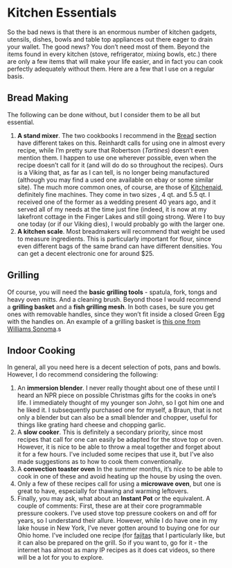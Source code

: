 # Kitchen Essentials {#essentials}

So the bad news is that there is an enormous number of kitchen gadgets, utensils, dishes, bowls and table top appliances out there eager to drain your wallet.  The good news?  You don't need most of them.  Beyond the items found in every kitchen (stove, refrigerator, mixing bowls, etc.) there are only a few items that will make your life easier, and in fact you can cook perfectly adequately without them.  Here are a few that I use on a regular basis.

## Bread Making

The following can be done without, but I consider them to be all but essential.

1.  **A stand mixer**.  The two cookbooks I recommend in the [Bread](#bread) section have different takes on this.  Reinhardt calls for using one in almost every recipe, while I'm pretty sure that Robertson (*Tartines*) doesn't even mention them.  I happen to use one wherever possible, even when the recipe doesn't call for it (and will do do so throughout the recipes).  Ours is a Viking that, as far as I can tell, is no longer being manufactured (although you may find a used one available on ebay or some similar site).  The much more common ones, of course, are those of [Kitchenaid](https://www.kitchenaid.com/countertop-appliances/stand-mixers.html), definitely fine machines. They come in two sizes , 4 qt. and 5.5 qt.  I received one of the former as a wedding present 40 years ago, and it served all of my needs at the time just fine (indeed, it is now at my lakefront cottage in the Finger Lakes and still going strong.  Were I to buy one today (or if our Viking dies), I would probably go with the larger one.
2.  **A kitchen scale**.  Most breadmakers will recommend that weight be used to measure ingredients.  This is particularly important for flour, since even different bags of the same brand can have different densities.  You can get a decent electronic one for around $25. 

## Grilling

Of course, you will need the **basic grilling tools** - spatula, fork, tongs and heavy oven mitts. And a cleaning brush.  Beyond those I would recommend a **grilling basket** and a **fish grilling mesh**.  In both cases, be sure you get ones with removable handles, since they won't fit inside a closed Green Egg with the handles on.  An example of a grilling basket is [this one from Williams Sonoma](https://www.williams-sonoma.com/products/outset-chefs-outdoor-grill-basket-skillet-handles/).s

## Indoor Cooking

In general, all you need here is a decent selection of pots, pans and bowls.  However, I do recommend considering the following:

1. An **immersion blender**.  I never really thought about one of these until I heard an NPR piece on possible Christmas gifts for the cooks in one's life.  I immediately thought of my younger son John, so I got him one and he liked it.  I subsequently purchased one for myself, a Braun, that is not only a blender but can also be a small blender and chopper, useful for things like grating hard cheese and chopping garlic.
2.  A **slow cooker**.  This is definitely a secondary priority, since most recipes that call for one can easily be adapted for the stove top or oven.  However, it is nice to be able to throw a meal together and forget about it for a few hours.  I've included some recipes that use it, but I've also made suggestions as to how to cook them conventionally.
3.  A **convection toaster oven**  In the summer months, it's nice to be able to cook in one of these and avoid heating up the house by using the oven.  
4.  Only a few of these recipes call for using a **microwave oven**, but one is great to have, especially for thawing and warming leftovers.  
5.  Finally, you may ask, what about an **Instant Pot** or the equivalent.  A couple of comments:  First, these are at their core programmable pressure cookers.  I've used stove top pressure cookers on and off for years, so I understand their allure.  However, while I do have one in my lake house in New York, I've never gotten around to buying one for our Ohio home.  I've included one recipe (for [fajitas](#fajitas) that I particularly like, but it can also be prepared on the grill.  So if you want to, go for it - the internet has almost as many IP recipes as it does cat videos, so there will be a lot for you to explore.
